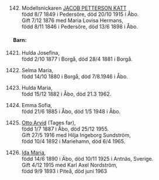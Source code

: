 \newpage

\hypertarget{142}{}

\

142. Modellsnickaren [JACOB PETTERSON KATT](#14)  
  född 8/7 1849 i Pedersöre, död 20/10 1915 i Åbo.  
  Gift 7/12 1876 med Maria Lovisa Hermans,  
  född 8/11 1846 i Pedersöre, död 13/6 1898 i Åbo.

#### Barn:

1421. Hulda Josefina,  
  född 2/10 1877 i Borgå, död 28/4 1881 i Borgå.

1422. Selma Maria,  
  född 14/10 1880 i Borgå, död 7/8.1946 i Åbo.

1423. Hulda Maria,  
  född 15/12 1882 i Åbo, död 21.3 1962.

1424. Emma Sofia,  
  född 21/6 1885 i Åbo, död 1/5 1948 i Åbo.

1425. [Otto Arvid](#1425) (Tages far),  
  född 1/7 1887 i Åbo, död 25/12 1955.  
  Gift 27/5 1916 med Hilja Ingeborg Sundström,  
  född 10/4 1892 i Mariehamn, död 6/4 1965.

1426. [Ida Maria](#1426),  
  född 14/6 1890 i Äbo, död 10/11 1925 i Antnäs, Sverige.  
  Gift 4/12 1915 med Karl Axel Nordström,  
  född 9/9 1893 i Piteå, död juni 1963
